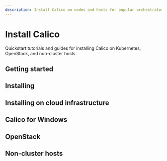 ```yaml
---
description: Install Calico on nodes and hosts for popular orchestrators, and install the calicoctl command line interface (CLI) tool.
---
```




# Install Calico

Quickstart tutorials and guides for installing Calico on Kubernetes, OpenStack, and non-cluster hosts.

## Getting started

<DocCardLinkLayout>
  <DocCardLink docId='getting-started/kubernetes/requirements' />
  <DocCardLink docId='getting-started/kubernetes/community-tested' />
  <DocCardLink docId='getting-started/kubernetes/quickstart' />
  <DocCardLink docId='getting-started/kubernetes/community-tested' />
</DocCardLinkLayout>

## Installing

<DocCardLinkLayout>
  <DocCardLink docId='getting-started/kubernetes/self-managed-onprem/onpremises' />
  <DocCardLink docId='getting-started/kubernetes/self-managed-onprem/onpremises' />
  <DocCardLink docId='getting-started/kubernetes/flannel/install-for-flannel' />
  <DocCardLink docId='getting-started/kubernetes/rancher' />
  <DocCardLink docId='getting-started/kubernetes/openshift/requirements' />
  <DocCardLink docId='getting-started/kubernetes/openshift/installation' />
  <DocCardLink docId='getting-started/kubernetes/k3s/quickstart' />
  <DocCardLink docId='getting-started/kubernetes/k3s/multi-node-install' />
</DocCardLinkLayout>

## Installing on cloud infrastructure

<DocCardLinkLayout>
  <DocCardLink docId='getting-started/kubernetes/managed-public-cloud/eks' />
  <DocCardLink docId='getting-started/kubernetes/managed-public-cloud/gke' />
  <DocCardLink docId='getting-started/kubernetes/managed-public-cloud/iks' />
  <DocCardLink docId='getting-started/kubernetes/managed-public-cloud/aks' />
  <DocCardLink docId='getting-started/kubernetes/self-managed-public-cloud/aws' />
  <DocCardLink docId='getting-started/kubernetes/self-managed-public-cloud/gce' />
  <DocCardLink docId='getting-started/kubernetes/self-managed-public-cloud/azure' />
  <DocCardLink docId='getting-started/kubernetes/self-managed-public-cloud/do' />
</DocCardLinkLayout>

## Calico for Windows

<DocCardLinkLayout>
  <DocCardLink docId='getting-started/kubernetes/windows-calico/limitations' />
  <DocCardLink docId='getting-started/kubernetes/windows-calico/requirements' />
  <DocCardLink docId='getting-started/kubernetes/windows-calico/operator' />
  <DocCardLink docId='getting-started/kubernetes/windows-calico/manual-install/quickstart' />
  <DocCardLink docId='getting-started/kubernetes/windows-calico/manual-install/standard' />
  <DocCardLink docId='getting-started/kubernetes/windows-calico/manual-install/kubeconfig' />
  <DocCardLink docId='getting-started/kubernetes/windows-calico/manual-install/maintain' />
  <DocCardLink docId='getting-started/kubernetes/windows-calico/manual-install/openshift-installation' />
  <DocCardLink docId='getting-started/kubernetes/windows-calico/rancher' />
  <DocCardLink docId='getting-started/kubernetes/windows-calico/demo' />
  <DocCardLink docId='getting-started/kubernetes/windows-calico/troubleshoot' />
</DocCardLinkLayout>

## OpenStack

<DocCardLinkLayout>
  <DocCardLink docId='getting-started/openstack/overview' />
  <DocCardLink docId='getting-started/openstack/requirements' />
  <DocCardLink docId='getting-started/openstack/installation/overview' />
  <DocCardLink docId='getting-started/openstack/installation/ubuntu' />
  <DocCardLink docId='getting-started/openstack/installation/redhat' />
  <DocCardLink docId='getting-started/openstack/installation/devstack' />
  <DocCardLink docId='getting-started/openstack/installation/verification' />
</DocCardLinkLayout>

## Non-cluster hosts

<DocCardLinkLayout>
  <DocCardLink docId='getting-started/bare-metal/about' />
  <DocCardLink docId='getting-started/bare-metal/requirements' />
  <DocCardLink docId='getting-started/bare-metal/installation/container' />
  <DocCardLink docId='getting-started/bare-metal/installation/binary-mgr' />
  <DocCardLink docId='getting-started/bare-metal/installation/binary' />
</DocCardLinkLayout>

